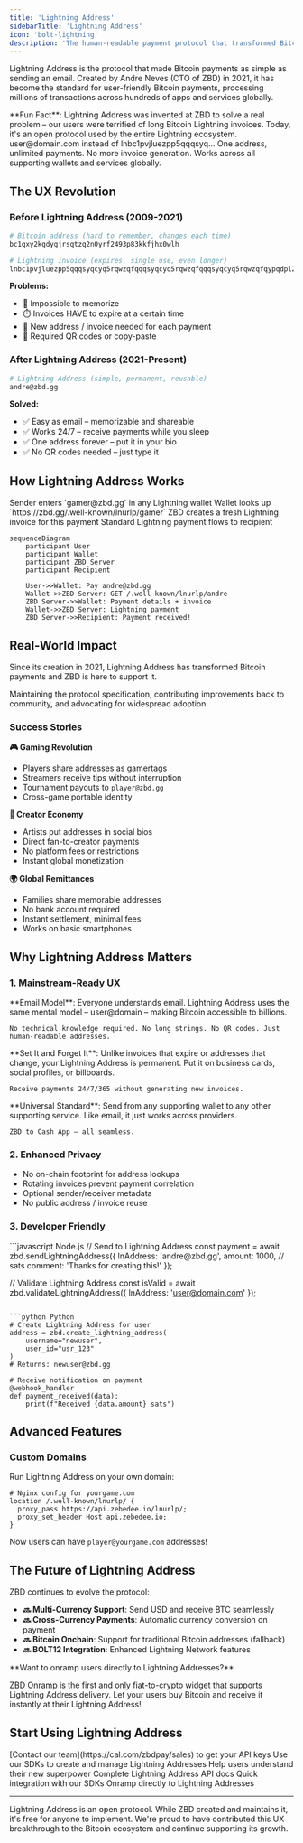 ```yaml
---
title: 'Lightning Address'
sidebarTitle: 'Lightning Address'
icon: 'bolt-lightning'
description: 'The human-readable payment protocol that transformed Bitcoin UX forever'
---
```


Lightning Address is the protocol that made Bitcoin payments as simple as sending an email. Created by Andre Neves (CTO of ZBD) in 2021, it has become the standard for user-friendly Bitcoin payments, processing millions of transactions across hundreds of apps and services globally.

<Info>
  **Fun Fact**: Lightning Address was invented at ZBD to solve a real problem – our users were terrified of long Bitcoin Lightning invoices. Today, it's an open protocol used by the entire Lightning ecosystem.
</Info>

<CardGroup cols={3}>
  <Card title="Human Readable" icon="at">
    user@domain.com instead of lnbc1pvjluezpp5qqqsyq...
  </Card>
  <Card title="Reusable" icon="recycle">
    One address, unlimited payments. No more invoice generation.
  </Card>
  <Card title="Interoperable" icon="link">
    Works across all supporting wallets and services globally.
  </Card>
</CardGroup>

## The UX Revolution

### Before Lightning Address (2009-2021)

```bash
# Bitcoin address (hard to remember, changes each time)
bc1qxy2kgdygjrsqtzq2n0yrf2493p83kkfjhx0wlh

# Lightning invoice (expires, single use, even longer)
lnbc1pvjluezpp5qqqsyqcyq5rqwzqfqqqsyqcyq5rqwzqfqqqsyqcyq5rqwzqfqypqdpl2pkx2ctnv5sxxmmwwd5kgetjypeh2ursdae8g6twvus8g6rfwvs8qun0dfjkxaq8rkx3yf5tcsyz3d73gafnh3cax9rn449d9p5uxz9ezhhypd0elx87sjle52x86fux2ypatgddc6k63n7erqz25le42c4u4ecky03ylcqca784w
```

**Problems:**
- 🤯 Impossible to memorize
- ⏱️ Invoices HAVE to expire at a certain time
- 🔄 New address / invoice needed for each payment
- 📱 Required QR codes or copy-paste

### After Lightning Address (2021-Present)

```bash
# Lightning Address (simple, permanent, reusable)
andre@zbd.gg
```

**Solved:**
- ✅ Easy as email – memorizable and shareable
- ✅ Works 24/7 – receive payments while you sleep
- ✅ One address forever – put it in your bio
- ✅ No QR codes needed – just type it

## How Lightning Address Works

<Steps>
  <Step title="User Sends to Address">
    Sender enters `gamer@zbd.gg` in any Lightning wallet
  </Step>
  <Step title="Wallet Queries Server">
    Wallet looks up `https://zbd.gg/.well-known/lnurlp/gamer`
  </Step>
  <Step title="Server Returns Invoice">
    ZBD creates a fresh Lightning invoice for this payment
  </Step>
  <Step title="Payment Completes">
    Standard Lightning payment flows to recipient
  </Step>
</Steps>

```mermaid
sequenceDiagram
    participant User
    participant Wallet
    participant ZBD Server
    participant Recipient
    
    User->>Wallet: Pay andre@zbd.gg
    Wallet->>ZBD Server: GET /.well-known/lnurlp/andre
    ZBD Server->>Wallet: Payment details + invoice
    Wallet->>ZBD Server: Lightning payment
    ZBD Server->>Recipient: Payment received!
```

## Real-World Impact

Since its creation in 2021, Lightning Address has transformed Bitcoin payments and ZBD is here to support it.

<CardGroup cols={1}>
  <Card title="ZBD's Ongoing Support" icon="hand-holding-heart">
    Maintaining the protocol specification, contributing improvements back to community, and advocating for widespread adoption.
  </Card>
</CardGroup>

### Success Stories

**🎮 Gaming Revolution**
- Players share addresses as gamertags
- Streamers receive tips without interruption
- Tournament payouts to `player@zbd.gg`
- Cross-game portable identity

**💸 Creator Economy**
- Artists put addresses in social bios
- Direct fan-to-creator payments
- No platform fees or restrictions
- Instant global monetization

**🌍 Global Remittances**
- Families share memorable addresses
- No bank account required
- Instant settlement, minimal fees
- Works on basic smartphones

## Why Lightning Address Matters

### 1. Mainstream-Ready UX

<Tabs>
  <Tab title="Simplicity">
    **Email Model**: Everyone understands email. Lightning Address uses the same mental model – user@domain – making Bitcoin accessible to billions.
    
    No technical knowledge required. No long strings. No QR codes. Just human-readable addresses.
  </Tab>
  <Tab title="Permanence">
    **Set It and Forget It**: Unlike invoices that expire or addresses that change, your Lightning Address is permanent. Put it on business cards, social profiles, or billboards.
    
    Receive payments 24/7/365 without generating new invoices.
  </Tab>
  <Tab title="Interoperability">
    **Universal Standard**: Send from any supporting wallet to any other supporting service. Like email, it just works across providers.
    
    ZBD to Cash App – all seamless.
  </Tab>
</Tabs>

### 2. Enhanced Privacy

- No on-chain footprint for address lookups
- Rotating invoices prevent payment correlation
- Optional sender/receiver metadata
- No public address / invoice reuse

### 3. Developer Friendly

<CodeGroup>
```javascript Node.js
// Send to Lightning Address
const payment = await zbd.sendLightningAddress({
  lnAddress: 'andre@zbd.gg',
  amount: 1000, // sats
  comment: 'Thanks for creating this!'
});

// Validate Lightning Address
const isValid = await zbd.validateLightningAddress({
  lnAddress: 'user@domain.com'
});
```

```python Python
# Create Lightning Address for user
address = zbd.create_lightning_address(
    username="newuser",
    user_id="usr_123"
)
# Returns: newuser@zbd.gg

# Receive notification on payment
@webhook_handler
def payment_received(data):
    print(f"Received {data.amount} sats")
```
</CodeGroup>

## Advanced Features

### Custom Domains

Run Lightning Address on your own domain:

```nginx
# Nginx config for yourgame.com
location /.well-known/lnurlp/ {
  proxy_pass https://api.zebedee.io/lnurlp/;
  proxy_set_header Host api.zebedee.io;
}
```

Now users can have `player@yourgame.com` addresses!

## The Future of Lightning Address
ZBD continues to evolve the protocol:

- **🔜 Multi-Currency Support**: Send USD and receive BTC seamlessly
- **🔜 Cross-Currency Payments**: Automatic currency conversion on payment
- **🔜 Bitcoin Onchain**: Support for traditional Bitcoin addresses (fallback)
- **🔜 BOLT12 Integration**: Enhanced Lightning Network features

<Info>
  **Want to onramp users directly to Lightning Addresses?** 
  
  [ZBD Onramp](/payments/onramp) is the first and only fiat-to-crypto widget that supports Lightning Address delivery. Let your users buy Bitcoin and receive it instantly at their Lightning Address!
</Info>

## Start Using Lightning Address

<Steps>
  <Step title="Get API Access">
    [Contact our team](https://cal.com/zbdpay/sales) to get your API keys
  </Step>
  <Step title="Implement Addresses">
    Use our SDKs to create and manage Lightning Addresses
  </Step>
  <Step title="Educate Users">
    Help users understand their new superpower
  </Step>
</Steps>

<CardGroup cols={3}>
  <Card title="API Reference" icon="code" href="/payments/api/lightning-address">
    Complete Lightning Address API docs
  </Card>
  <Card title="SDKs" icon="cube" href="/payments/sdk">
    Quick integration with our SDKs
  </Card>
  <Card title="Onramp" icon="circle-dollar" href="/payments/onramp">
    Onramp directly to Lightning Addresses
  </Card>
</CardGroup>

---

<Note>
  Lightning Address is an open protocol. While ZBD created and maintains it, it's free for anyone to implement. We're proud to have contributed this UX breakthrough to the Bitcoin ecosystem and continue supporting its growth.
</Note>